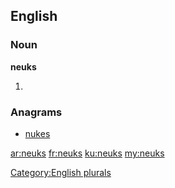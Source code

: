==English==

===Noun===
'''neuks'''

# {{plural of|[[neuk]]}}

===Anagrams===
* [[nukes#English|nukes]]

[[Category:English plurals]]

[[ar:neuks]]
[[fr:neuks]]
[[ku:neuks]]
[[my:neuks]]